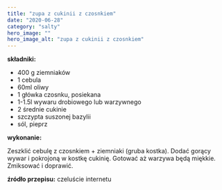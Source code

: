 ```yaml
---
title: "zupa z cukinii z czosnkiem"
date: "2020-06-28"
category: "salty"
hero_image: ""
hero_image_alt: "zupa z cukinii z czosnkiem"
---
```


<!--more ... -->

<strong>składniki:</strong>
<ul>
  <li>400 g ziemniaków</li>
  <li>1 cebula</li>
  <li>60ml oliwy</li>
  <li>1 główka czosnku, posiekana</li>
  <li>1-1.5l wywaru drobiowego lub warzywnego</li>
  <li>2 średnie cukinie</li>
  <li>szczypta suszonej bazylii</li>
  <li>sól, pieprz</li>
</ul>
<strong>wykonanie:</strong>

Zeszklić cebulę z czosnkiem + ziemniaki (gruba kostka). Dodać gorący wywar i pokrojoną w kostkę cukinię. Gotować aż warzywa będą miękkie. Zmiksować i doprawić.

<strong>źródło przepisu:</strong> czeluście internetu
